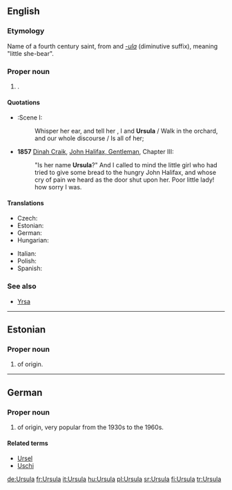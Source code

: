 {{also|Uršula|Úrsula}}
==English==

===Etymology===
Name of a fourth century saint, from {{etyl|la}} {{term|ursa||female bear|lang=la}} and ''[[-ula]]'' (diminutive suffix), meaning "little she-bear".

===Proper noun===
{{en-proper noun}}

# {{given name|female|from=Latin}}.

====Quotations====
* {{RQ:Shakespeare Ado|III}}:Scene I:
*: Whisper her ear, and tell her , I and '''Ursula''' / Walk in the orchard, and our whole discourse / Is all of her; 
* '''1857''' [[w:Dinah Craik|Dinah Craik]], [[s:John Halifax, Gentleman/Chapter III|John Halifax, Gentleman]], Chapter III:
*: "Is her name '''Ursula'''?" And I called to mind the little girl who had tried to give some bread to the hungry John Halifax, and whose cry of pain we heard as the door shut upon her. Poor little lady! how sorry I was.

====Translations====
{{trans-top|female given name}}
* Czech: {{t-|cs|Uršula}}
* Estonian: {{t|et|Ursula}}
* German: {{t+|de|Ursula}}
* Hungarian: {{t+|hu|Orsolya}}
{{trans-mid}}
* Italian: {{t+|it|Orsola}}
* Polish: {{t+|pl|Urszula}}
* Spanish: {{t-|es|Úrsula}}
{{trans-bottom}}

===See also===
* [[Yrsa]]

----

==Estonian==

===Proper noun===
{{infl|et|proper noun}}

# {{given name|female|lang=et}} of {{etyl|la|et}} origin.

----

==German==

===Proper noun===
{{infl|de|proper noun}}

# {{given name|female|lang=de}} of {{etyl|la|de}} origin, very popular from the 1930s to the 1960s.

====Related terms====
* [[Ursel]]
* [[Uschi]]

[[de:Ursula]]
[[fr:Ursula]]
[[it:Ursula]]
[[hu:Ursula]]
[[pl:Ursula]]
[[sr:Ursula]]
[[fi:Ursula]]
[[tr:Ursula]]